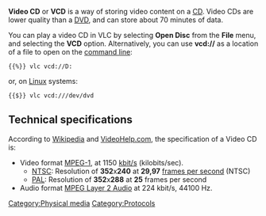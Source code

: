{{wikipedia|Video CD}}
'''Video CD''' or '''VCD''' is a way of storing video content on a [[CD]]. Video CDs are lower quality than a [[DVD]], and can store about 70 minutes of data.

You can play a video CD in VLC by selecting '''Open Disc''' from the '''File''' menu, and selecting the '''VCD''' option. Alternatively, you can use '''vcd://''' as a location of a file to open on the [[command line]]:
 {{%}} vlc vcd://D:
or, on [[Linux]] systems:
 {{$}} vlc vcd:///dev/dvd

== Technical specifications ==
According to [[wikipedia:Video CD|Wikipedia]] and [http://www.videohelp.com/vcd VideoHelp.com], the specification of a Video CD is:

* Video format [[MPEG-1]], at 1150 [[kbit/s]] (kilobits/sec).
** [[NTSC]]: Resolution of '''352'''x'''240''' at '''29,97''' [[frames per second]] (NTSC)
** [[PAL]]: Resolution of '''352'''x'''288''' at '''25''' frames per second
* Audio format [[MPEG audio|MPEG Layer 2 Audio]] at 224 kbit/s, 44100 Hz.

[[Category:Physical media]]
[[Category:Protocols]]